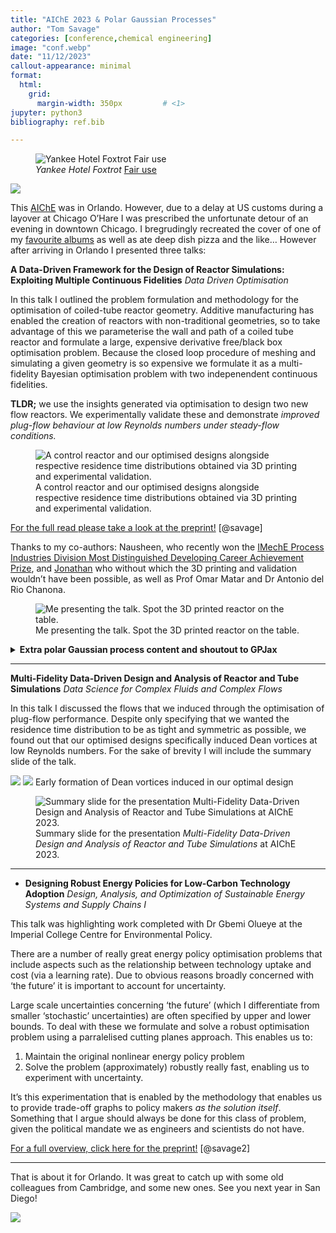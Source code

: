 ```yaml
---
title: "AIChE 2023 & Polar Gaussian Processes"
author: "Tom Savage"
categories: [conference,chemical engineering]
image: "conf.webp"
date: "11/12/2023"
callout-appearance: minimal
format:
  html:
    grid:
      margin-width: 350px         # <1>
jupyter: python3
bibliography: ref.bib

---
```


::: column-margin
![_Yankee Hotel Foxtrot_ <a href="//en.wikipedia.org/wiki/File:Yankee_Hotel_Foxtrot_(Front_Cover).png" title="Fair use of copyrighted material in the context of Yankee Hotel Foxtrot">Fair use</a>](yhf.png)

![](selfie.jpeg)
:::

This [AIChE](https://www.aiche.org/conferences/aiche-annual-meeting/2023) was in Orlando. However, due to a delay at US customs during a layover at Chicago O'Hare I was prescribed the unfortunate detour of an evening in downtown Chicago. I bregrudingly recreated the cover of one of my [favourite albums](https://en.wikipedia.org/wiki/Yankee_Hotel_Foxtrot) as well as ate deep dish pizza and the like... However after arriving in Orlando I presented three talks: 

**A Data-Driven Framework for the Design of Reactor Simulations: Exploiting Multiple Continuous Fidelities** _Data Driven Optimisation_

In this talk I outlined the problem formulation and methodology for the optimisation of coiled-tube reactor geometry. 
Additive manufacturing has enabled the creation of reactors with non-traditional geometries, so to take advantage of this we parameterise the wall and path of a coiled tube reactor and formulate a large, expensive derivative free/black box optimisation problem. Because the closed loop procedure of meshing and simulating a given geometry is so expensive we formulate it as a multi-fidelity Bayesian optimisation problem with two indepenendent continuous fidelities.


**TLDR;** we use the insights generated via optimisation to design two new flow reactors. We experimentally validate these and demonstrate _improved plug-flow behaviour at low Reynolds numbers under steady-flow conditions._

![A control reactor and our optimised designs alongside respective residence time distributions obtained via 3D printing and experimental validation.](results.png)


[For the full read please take a look at the preprint!](https://arxiv.org/abs/2308.08841) [@savage]

Thanks to my co-authors: Nausheen, who recently won the [IMechE Process Industries Division Most Distinguished Developing Career Achievement Prize](https://x.com/IMechE/status/1721527911012835747?s=20), and [Jonathan](https://www.ncl.ac.uk/engineering/staff/profile/jonathanmcdonough.html) who without which the 3D printing and validation wouldn't have been possible, as well as Prof Omar Matar and Dr Antonio del Rio Chanona.

::: column-margin
![Me presenting the talk. Spot the 3D printed reactor on the table.](me.webp)
:::



<details>
<summary>**Extra polar Gaussian process content and shoutout to GPJax**</summary>

\ 

As part of this work I parameterised the walls of a coiled tube reactor using a series of polar Gaussian Processes, allowing me to shift and warp the wall whilst ensuring it remains closed and continuous (AKA no leaks!). As part of this I ended up [contributing to the open-source GPJax library](https://github.com/JaxGaussianProcesses/GPJax/pull/339) which has been my library of choice for Gaussian processes for the last year.

Polar Gaussian processes work by applying a kernel function that operates using modulo-arithmatic. This ensures that as opposed to a data point at $\theta=0$ and $\theta=2\pi$ having zero correlation, they infact have perfect correlation. In short, the correlation between data 'wraps around' to the beginning.

If we define a standard covariance function such as the Matern function, and simply plot samples from a respective Gaussian process on a polar axis, the results are clearly not continuous in the polar domain.

```python
#| echo: false
#| output: false
import warnings
warnings.filterwarnings("ignore")
```
```python
#| fig-align: center
#| fig-width: 50% 
#| fig-cap: "Samples from a non-polar Gaussian Process"

import matplotlib.pyplot as plt
import numpy as np 

def matern(t1,t2):
  d = 2*(t1-t2)**2; p = 2
  return (1+(np.sqrt(3)*d)/p) * np.exp(-(np.sqrt(3)*d)/p)

def plot_samples(k):
  n = 100
  theta = np.linspace(0,2*np.pi,n)
  covariance_matrix = np.array([[k(theta[i],theta[j]) for i in range(n)] for j in range(n)])
  mean_function = np.array([1 for i in range(n)])

  fig,ax = plt.subplots(1,1,subplot_kw={'projection': 'polar'})
  ax.set_rticks([]); ax.set_rlim(-4,4)
  cols = ['tab:blue','tab:green','tab:red','tab:orange']
  for i in range(4):
    prior_sample = np.random.multivariate_normal(mean_function,covariance_matrix)
    ax.plot(theta,prior_sample,c=cols[i])

plot_samples(matern)
```

The samples are not closed because our kernel function believes that $2\pi$ and $0$ are very 'far away', when in fact they are perfectly correlated. A polar kernel function should reflect this fact: 

```python
#| fig-align: center
#| fig-width: 50% 
#| fig-cap: "Samples from a polar Gaussian Process"
def polar(t1,t2):
  tau = np.pi
  # angular distance
  d = abs(((t1-t2+np.pi) % (2*np.pi)) - np.pi)
  return (1 + tau * d / np.pi) * np.clip(1 - d / np.pi, 0, np.inf) ** tau

plot_samples(polar)
```

As we can see, samples from this Gaussian process are continuous in the polar domain! We can then condition as we normally would on data. 

In the case of defining the cross-section, we choose to exactly interpolate between 6 equally spaced points. The resulting posterior mean function then defines the cross-section. 
</details>

--- 

**Multi-Fidelity Data-Driven Design and Analysis of Reactor and Tube Simulations** _Data Science for Complex Fluids and Complex Flows_

In this talk I discussed the flows that we induced through the optimisation of plug-flow performance. Despite only specifying that we wanted the residence time distribution to be as tight and symmetric as possible, we found out that our optimised designs specifically induced Dean vortices at low Reynolds numbers. For the sake of brevity I will include the summary slide of the talk.

::: column-margin
![](dean_example.webp)
![](dean_example_2.webp)
Early formation of Dean vortices induced in our optimal design
:::

![Summary slide for the presentation _Multi-Fidelity Data-Driven Design and Analysis of Reactor and Tube Simulations_ at AIChE 2023.](summary.webp)

---

- **Designing Robust Energy Policies for Low-Carbon Technology Adoption** _Design, Analysis, and Optimization of Sustainable Energy Systems and Supply Chains I_

This talk was highlighting work completed with Dr Gbemi Olueye at the Imperial College Centre for Environmental Policy. 

There are a number of really great energy policy optimisation problems that include aspects such as the relationship between technology uptake and cost (via a learning rate). Due to obvious reasons broadly concerned with 'the future' it is important to account for uncertainty. 

Large scale uncertainties concerning 'the future' (which I differentiate from smaller 'stochastic' uncertainties) are often specified by upper and lower bounds. To deal with these we formulate and solve a robust optimisation problem using a parralelised cutting planes approach. This enables us to:

  1. Maintain the original nonlinear energy policy problem 
  2. Solve the problem (approximately) robustly really fast, enabling us to experiment with uncertainty. 

It's this experimentation that is enabled by the methodology that enables us to provide trade-off graphs to policy makers _as the solution itself_. Something that I argue should always be done for this class of problem, given the political mandate we as engineers and scientists do not have.

[For a full overview, click here for the preprint!](https://doi.org/10.48550/arxiv.2304.10203) [@savage2]

---

That is about it for Orlando. It was great to catch up with some old colleagues from Cambridge, and some new ones. See you next year in San Diego!

![](all.webp)